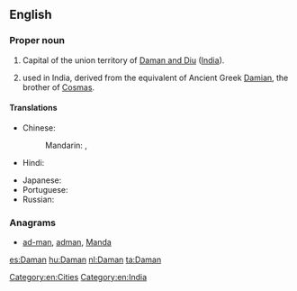 {{also|daman}}
==English==
{{wikipedia}}

===Proper noun===
{{en-proper noun}}

# Capital of the union territory of [[Daman and Diu]] ([[India]]).
# {{given name|male|from=Sanskrit}} used in India, derived from the {{etyl|sa}} equivalent of Ancient Greek [[Damian]], the brother of [[Cosmas]].

====Translations====
{{trans-top|state capital of Daman and Diu, India}}
* Chinese:
*: Mandarin: {{t|cmn|達曼|sc=Hani}},  {{t|cmn|达曼|tr=Dāmàn|sc=Hani}}
* Hindi: {{t-|hi|दमन|tr=daman|xs=Hindi}}
{{trans-mid}}
* Japanese: {{t-|ja|ダマン|tr=Daman}}
* Portuguese: {{t+|pt|Damão}}
* Russian: {{t-|ru|Даман|m|tr=Damán}}
{{trans-bottom}}

===Anagrams===
* [[ad-man#English|ad-man]], [[adman#English|adman]], [[Manda#English|Manda]]

[[Category:en:Cities]]
[[Category:en:India]]

[[es:Daman]]
[[hu:Daman]]
[[nl:Daman]]
[[ta:Daman]]